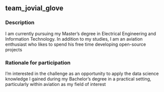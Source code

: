 ## team_jovial_glove

### Description
I am currently pursuing my Master’s degree in Electrical Engineering and Information Technology. In addition to my studies, I am an aviation enthusiast who likes to spend his free time developing open-source projects

### Rationale for participation
I’m interested in the challenge as an opportunity to apply the data science knowledge I gained during my Bachelor’s degree in a practical setting, particularly within aviation as my field of interest

